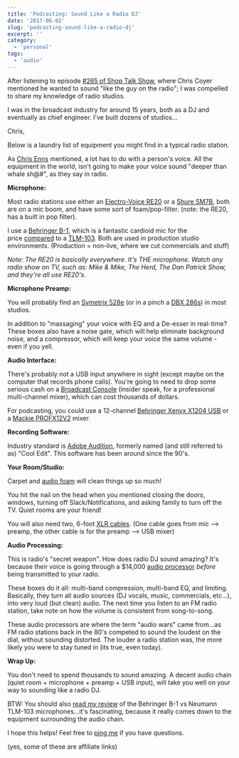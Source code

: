 ```yaml
---
title: 'Podcasting: Sound Like a Radio DJ'
date: '2017-06-02'
slug: 'podcasting-sound-like-a-radio-dj'
excerpt: ''
category:
  - 'personal'
tags:
  - 'audio'
---
```


After listening to episode [#265 of Shop Talk Show](http://shoptalkshow.com/episodes/265-on-podcasting/), where Chris Coyer mentioned he wanted to sound "like the guy on the radio"; I was compelled to share my knowledge of radio studios.

I was in the broadcast industry for around 15 years, both as a DJ and eventually as chief engineer. I've built dozens of studios...

Chris,

Below is a laundry list of equipment you might find in a typical radio station.

As [Chris Enns](https://twitter.com/ichris) mentioned, a lot has to do with a person's voice. All the equipment in the world, isn't going to make your voice sound "deeper than whale sh@#", as they say in radio.

**Microphone:**

Most radio stations use either an [Electro-Voice RE20](http://amzn.to/2rz7KOX) or a [Shure SM7B](http://amzn.to/2qJCQEo), both are on a mic boom, and have some sort of foam/pop-filter. (note: the RE20, has a built in pop filter).

I use a [Behringer B-1](http://amzn.to/2rNcRMu), which is a fantastic cardioid mic for the price [compared](https://gregrickaby.com/2013/05/microphone-shootout-behringer-b-1-vs-neumann-tlm-103/) to a [TLM-103](http://amzn.to/2smjYID). Both are used in production studio environments. (Production = non-live, where we cut commercials and stuff)

_Note: The RE20 is basically everywhere. It's THE microphone. Watch any radio show on TV, such as: Mike & Mike, The Herd, The Dan Patrick Show, and they're all use RE20's._

**Microphone Preamp:**

You will probably find an [Symetrix 528e](http://amzn.to/2qK4pgI) (or in a pinch a [DBX 286s](http://amzn.to/2rMNsSZ)) in most studios.

In addition to "massaging" your voice with EQ and a De-esser in real-time? These boxes also have a noise gate, which will help eliminate background noise, and a compressor, which will keep your voice the same volume - even if you yell.

**Audio Interface:**

There's probably not a USB input anywhere in sight (except maybe on the computer that records phone calls). You're going to need to drop some serious cash on a [Broadcast Console](http://broadcast.bswusa.com/search?p=Q&lbc=bsw&uid=158373672&ts=custom&w=*&method=and&view=grid&af=cat3%3abroadcast_broadcastconsoles_consoles%20cat2%3abroadcast_broadcastconsoles%20cat1%3abroadcast%20type%3aproducts) (insider speak, for a professional multi-channel mixer), which can cost thousands of dollars.

For podcasting, you could use a 12-channel [Behringer Xenyx X1204 USB](http://amzn.to/2rznd1E) or a [Mackie PROFX12V2](http://amzn.to/2rNfrlJ) mixer.

**Recording Software:**

Industry standard is [Adobe Audition](https://www.adobe.com/products/audition.html), formerly named (and still referred to as) "Cool Edit". This software has been around since the 90's.

**Your Room/Studio:**

Carpet and [audio foam](http://amzn.to/2rNx5FH) will clean things up so much!

You hit the nail on the head when you mentioned closing the doors, windows, turning off Slack/Notifications, and asking family to turn off the TV. Quiet rooms are your friend!

You will also need two, 6-foot [XLR cables](http://amzn.to/2rzx33y). (One cable goes from mic --> preamp, the other cable is for the preamp --> USB mixer)

**Audio Processing:**

This is radio's "secret weapon". How does radio DJ sound amazing? It's because their voice is going through a $14,000 [audio processor](http://broadcast.bswusa.com/nav/brand/orban%20labs%20inc/0) _before_ being transmitted to your radio.

These boxes do it all: multi-band compression, multi-band EQ, and limiting. Basically, they turn all audio sources (DJ vocals, music, commercials, etc...), into very loud (but clean) audio. The next time you listen to an FM radio station, take note on how the volume is consistent from song-to-song.

These audio processors are where the term "audio wars" came from...as FM radio stations back in the 80's competed to sound the loudest on the dial, without sounding distorted. The louder a radio station was, the more likely you were to stay tuned in (its true, even today).

**Wrap Up:**

You don't need to spend thousands to sound amazing. A decent audio chain (quiet room + microphone + preamp + USB input), will take you well on your way to sounding like a radio DJ.

BTW: You should also [read my review](/blog/microphone-shootout-behringer-b-1-vs-neumann-tlm-103/) of the Behringer B-1 vs Neumann TLM-103 microphones...it's fascinating, because it really comes down to the equipment surrounding the audio chain.

I hope this helps! Feel free to [ping me](https://twitter.com/gregrickaby) if you have questions.

(yes, some of these are affiliate links)
